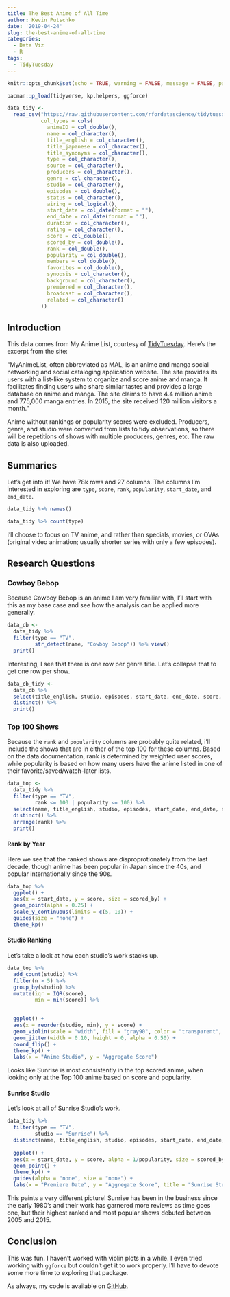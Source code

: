 ```yaml
---
title: The Best Anime of All Time
author: Kevin Putschko
date: '2019-04-24'
slug: the-best-anime-of-all-time
categories:
  - Data Viz
  - R
tags:
  - TidyTuesday
---
```


```r
knitr::opts_chunk$set(echo = TRUE, warning = FALSE, message = FALSE, paged.print = TRUE)

pacman::p_load(tidyverse, kp.helpers, ggforce)

data_tidy <- 
  read_csv("https://raw.githubusercontent.com/rfordatascience/tidytuesday/master/data/2019/2019-04-23/tidy_anime.csv",
           col_types = cols(
             animeID = col_double(),
             name = col_character(),
             title_english = col_character(),
             title_japanese = col_character(),
             title_synonyms = col_character(),
             type = col_character(),
             source = col_character(),
             producers = col_character(),
             genre = col_character(),
             studio = col_character(),
             episodes = col_double(),
             status = col_character(),
             airing = col_logical(),
             start_date = col_date(format = ""),
             end_date = col_date(format = ""),
             duration = col_character(),
             rating = col_character(),
             score = col_double(),
             scored_by = col_double(),
             rank = col_double(),
             popularity = col_double(),
             members = col_double(),
             favorites = col_double(),
             synopsis = col_character(),
             background = col_character(),
             premiered = col_character(),
             broadcast = col_character(),
             related = col_character()
           ))
```

## Introduction

This data comes from My Anime List, courtesy of [TidyTuesday](https://github.com/rfordatascience/tidytuesday/tree/master/data/2019/2019-04-23).  Here's the excerpt from the site:

"MyAnimeList, often abbreviated as MAL, is an anime and manga social networking and social cataloging application website. The site provides its users with a list-like system to organize and score anime and manga. It facilitates finding users who share similar tastes and provides a large database on anime and manga. The site claims to have 4.4 million anime and 775,000 manga entries. In 2015, the site received 120 million visitors a month."

Anime without rankings or popularity scores were excluded. Producers, genre, and studio were converted from lists to tidy observations, so there will be repetitions of shows with multiple producers, genres, etc. The raw data is also uploaded.

## Summaries

Let's get into it!  We have 78k rows and 27 columns.  The columns I'm interested in exploring are `type`, `score`, `rank`, `popularity`, `start_date`, and `end_date`.

```r
data_tidy %>% names()

data_tidy %>% count(type)
```

I'll choose to focus on TV anime, and rather than specials, movies, or OVAs (original video animation; usually shorter series with only a few episodes).

## Research Questions

### Cowboy Bebop

Because Cowboy Bebop is an anime I am very familiar with, I'll start with this as my base case and see how the analysis can be applied more generally.

```r
data_cb <- 
  data_tidy %>% 
  filter(type == "TV", 
         str_detect(name, "Cowboy Bebop")) %>% view()
  print()
```

Interesting, I see that there is one row per genre title.  Let's collapse that to get one row per show.  

```r
data_cb_tidy <- 
  data_cb %>% 
  select(title_english, studio, episodes, start_date, end_date, score, scored_by, rank, popularity) %>% 
  distinct() %>% 
  print()
```

### Top 100 Shows

Because the `rank` and `popularity` columns are probably quite related, i'll include the shows that are in either of the top 100 for these columns.  Based on the data documentation, rank is determined by weighted user scores, while popularity is based on how many users have the anime listed in one of their favorite/saved/watch-later lists.

```r
data_top <- 
  data_tidy %>% 
  filter(type == "TV", 
         rank <= 100 | popularity <= 100) %>% 
  select(name, title_english, studio, episodes, start_date, end_date, score, scored_by, rank, popularity) %>% 
  distinct() %>% 
  arrange(rank) %>% 
  print()
```

#### Rank by Year

Here we see that the ranked shows are disproprotionately from the last decade, though anime has been popular in Japan since the 40s, and popular internationally since the 90s.

```r
data_top %>% 
  ggplot() +
  aes(x = start_date, y = score, size = scored_by) +
  geom_point(alpha = 0.25) + 
  scale_y_continuous(limits = c(5, 10)) +
  guides(size = "none") +
  theme_kp()
```

#### Studio Ranking

Let's take a look at how each studio's work stacks up.

```r
data_top %>% 
  add_count(studio) %>% 
  filter(n > 5) %>% 
  group_by(studio) %>% 
  mutate(iqr = IQR(score),
         min = min(score)) %>% 
  

  ggplot() +
  aes(x = reorder(studio, min), y = score) +
  geom_violin(scale = "width", fill = "gray90", color = "transparent", trim = FALSE) +
  geom_jitter(width = 0.10, height = 0, alpha = 0.50) +
  coord_flip() +
  theme_kp() +
  labs(x = "Anime Studio", y = "Aggregate Score")
```

Looks like Sunrise is most consistently in the top scored anime, when looking only at the Top 100 anime based on score and popularity.

#### Sunrise Studio

Let's look at all of Sunrise Studio's work. 

```r
data_tidy %>% 
  filter(type == "TV",
         studio == "Sunrise") %>% 
  distinct(name, title_english, studio, episodes, start_date, end_date, score, scored_by, rank, popularity) %>% 
  
  ggplot() +
  aes(x = start_date, y = score, alpha = 1/popularity, size = scored_by) +
  geom_point() +
  theme_kp() +
  guides(alpha = "none", size = "none") +
  labs(x = "Premiere Date", y = "Aggregate Score", title = "Sunrise Studios", caption = "Note: Larger and darker bubbles have more reviews and are more popular") 
```

This paints a very different picture! Sunrise has been in the business since the early 1980's and their work has garnered more reviews as time goes one, but their highest ranked and most popular shows debuted between 2005 and 2015.  

## Conclusion

This was fun.  I haven't worked with violin plots in a while.  I even tried working with `ggforce` but couldn't get it to work properly.  I'll have to devote some more time to exploring that package.  


As always, my code is available on [GitHub](https://github.com/kputschko/kp-blogdown/tree/master/content/post).
